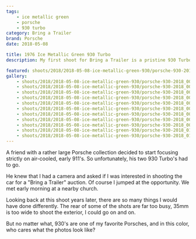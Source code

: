 ```yaml
---
tags:
    - ice metallic green
    - porsche
    - 930 turbo
category: Bring a Trailer
brand: Porsche
date: 2018-05-08

title: 1976 Ice Metallic Green 930 Turbo
description: My first shoot for Bring a Trailer is a pristine 930 Turbo.

featured: shoots/2018/2018-05-08-ice-metallic-green-930/porsche-930-2018_006
gallery:
    - shoots/2018/2018-05-08-ice-metallic-green-930/porsche-930-2018_001
    - shoots/2018/2018-05-08-ice-metallic-green-930/porsche-930-2018_002
    - shoots/2018/2018-05-08-ice-metallic-green-930/porsche-930-2018_003
    - shoots/2018/2018-05-08-ice-metallic-green-930/porsche-930-2018_004
    - shoots/2018/2018-05-08-ice-metallic-green-930/porsche-930-2018_005
    - shoots/2018/2018-05-08-ice-metallic-green-930/porsche-930-2018_006
    - shoots/2018/2018-05-08-ice-metallic-green-930/porsche-930-2018_007
    - shoots/2018/2018-05-08-ice-metallic-green-930/porsche-930-2018_008
    - shoots/2018/2018-05-08-ice-metallic-green-930/porsche-930-2018_009
    - shoots/2018/2018-05-08-ice-metallic-green-930/porsche-930-2018_010
    - shoots/2018/2018-05-08-ice-metallic-green-930/porsche-930-2018_011
---
```


A friend with a rather large Porsche collection decided to start focusing strictly on air-cooled, early 911's. So unfortunately, his two 930 Turbo's had to go.

He knew that I had a camera and asked if I was interested in shooting the car for a "Bring a Trailer" auction. Of course I jumped at the opportunity. We met early morning at a nearby church.

Looking back at this shoot years later, there are so many things I would have done differently. The rear of some of the shots are far too busy, 35mm is too wide to shoot the exterior, I could go on and on.

But no matter what, 930's are one of my favorite Porsches, and in this color, who cares what the photos look like?
